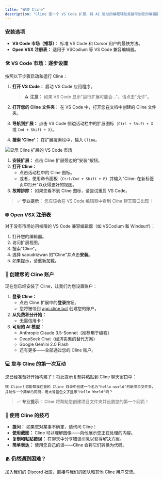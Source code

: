 ```yaml
---
title: "安装 Cline"
description: "Cline 是一个 VS Code 扩展，将 AI 驱动的编程辅助直接带到您的编辑器中。使用以下方法之一进行安装："
---
```


### 安装选项

-   **VS Code 市场（推荐）：** 标准 VS Code 和 Cursor 用户的最快方法。
-   **Open VSX 注册表：** 适用于 VSCodium 等 VS Code 兼容编辑器。

### 🛠️ VS Code 市场：逐步设置

按照以下步骤启动和运行 Cline：

1.  **打开 VS Code：** 启动 VS Code 应用程序。

    > ⚠️ **注意：** 如果 VS Code 显示"运行扩展可能会..."，请点击"允许"。

2.  **打开您的 Cline 文件夹：** 在 VS Code 中，打开您在文档中创建的 Cline 文件夹。
3.  **导航到扩展：** 点击 VS Code 侧边活动栏中的扩展图标（`Ctrl + Shift + X` 或 `Cmd + Shift + X`）。
4.  **搜索 'Cline'：** 在扩展搜索栏中，输入 `Cline`。

<Frame caption="VS Code 市场，Cline 扩展准备安装">
	<img
		src="https://storage.googleapis.com/cline_public_images/docs/assets/image%20(20).png"
		alt="显示 Cline 扩展的 VS Code 市场"
	/>
</Frame>

1. **安装扩展：** 点击 Cline 扩展旁边的"安装"按钮。
2. **打开 Cline：**
    - 点击活动栏中的 Cline 图标。
    - 或者，使用命令面板（`Ctrl/Cmd + Shift + P`）并输入"Cline: 在新标签页中打开"以获得更好的视图。
3. **故障排除：** 如果您看不到 Cline 图标，请尝试重启 VS Code。

> ✅ **专业提示：** 您应该会在 VS Code 编辑器中看到 Cline 聊天窗口出现！

### 🌐 Open VSX 注册表

对于没有市场访问权限的 VS Code 兼容编辑器（如 VSCodium 和 Windsurf）：

1. 打开您的编辑器。
2. 访问扩展视图。
3. 搜索"Cline"。
4. 选择 saoudrizwan 的"Cline"并点击**安装**。
5. 如果提示，请重新加载。

### 👤 创建您的 Cline 账户

现在您已经安装了 Cline，让我们为您设置账户：

1. **登录 Cline：**
    - 点击 Cline 扩展中的**登录**按钮。
    - 您将被带到 [app.cline.bot](https://app.cline.bot) 创建您的账户。
2. **从免费积分开始：**
    - 无需信用卡！
3. **可用的 AI 模型：**
    - Anthropic Claude 3.5-Sonnet（推荐用于编程）
    - DeepSeek Chat（经济实惠的替代方案）
    - Google Gemini 2.0 Flash
    - 还有更多——全部通过您的 Cline 账户。

### 💻 您与 Cline 的第一次互动

您已经准备好开始构建了！将此提示复制并粘贴到 Cline 聊天窗口中：

```
嘿 Cline！您能帮我在我的 Cline 目录中创建一个名为"hello-world"的新项目文件夹，并制作一个简单的网页，用大号蓝色文字显示"Hello World"吗？
```

> ✅ **专业提示：** Cline 将帮助您创建项目文件夹并设置您的第一个网页！

### 🧩 使用 Cline 的技巧

-   **提问：** 如果您对某事不确定，请询问 Cline！
-   **使用截图：** Cline 可以理解图像——向他展示您正在处理的内容。
-   **复制和粘贴错误：** 在聊天中分享错误消息以获得解决方案。
-   **简单表达：** 使用您自己的话——Cline 会将它们转换为代码。

### 🫂 仍然遇到困难？

加入我们的 Discord 社区，直接与我们的团队和其他 Cline 用户交流。
